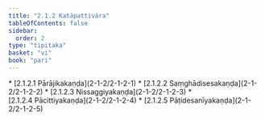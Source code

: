 ```yaml
---
title: "2.1.2 Katāpattivāra"
tableOfContents: false
sidebar:
  order: 2
type: "tipitaka"
basket: "vi"
book: "pari"
---
```



<DynamicBreadcrumb />



<TableOfContents book="pari" section="2.1.2">
* [2.1.2.1 Pārājikakaṇḍa](2-1-2/2-1-2-1)
* [2.1.2.2 Saṃghādisesakaṇḍa](2-1-2/2-1-2-2)
* [2.1.2.3 Nissaggiyakaṇḍa](2-1-2/2-1-2-3)
* [2.1.2.4 Pācittiyakaṇḍa](2-1-2/2-1-2-4)
* [2.1.2.5 Pāṭidesanīyakaṇḍa](2-1-2/2-1-2-5)
</TableOfContents>